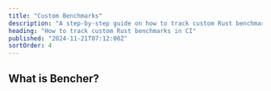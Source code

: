 ```yaml
---
title: "Custom Benchmarks"
description: "A step-by-step guide on how to track custom Rust benchmarks in CI"
heading: "How to track custom Rust benchmarks in CI"
published: "2024-11-21T07:12:00Z"
sortOrder: 4
---
```



<Intro
  text="how to build a custom benchmarking harness in Rust"
  url="/learn/benchmarking/rust/custom-harness/"
  name="custom"
/>

## What is Bencher?

<BencherIntro />

<Steps
  adapter="json"
  url="/docs/explanation/adapters/#-json"
/>

<JsonInner>
  <CargoBench />
</JsonInner>

<br />

<CallToAction />
